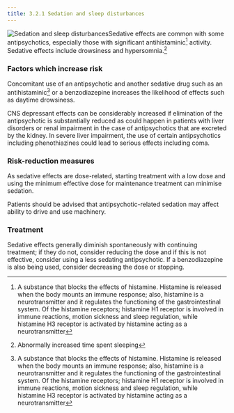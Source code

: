 ```yaml
---
title: 3.2.1 Sedation and sleep disturbances
---
```



![Sedation and sleep disturbances](../../assets/con185646.jpg)Sedative effects are common with some antipsychotics, especially those with significant antihistaminic[^1] activity. Sedative effects include drowsiness and hypersomnia.[^2]

### Factors which increase risk

Concomitant use of an antipsychotic and another sedative drug such as an antihistaminic[^3] or a benzodiazepine increases the likelihood of effects such as daytime drowsiness.

CNS depressant effects can be considerably increased if elimination of the antipsychotic is substantially reduced as could happen in patients with liver disorders or renal impairment in the case of antipsychotics that are excreted by the kidney. In severe liver impairment, the use of certain antipsychotics including phenothiazines could lead to serious effects including coma.

### Risk-reduction measures

As sedative effects are dose-related, starting treatment with a low dose and using the minimum effective dose for maintenance treatment can minimise sedation.

Patients should be advised that antipsychotic-related sedation may affect ability to drive and use machinery.

### Treatment

Sedative effects generally diminish spontaneously with continuing treatment; if they do not, consider reducing the dose and if this is not effective, consider using a less sedating antipsychotic. If a benzodiazepine is also being used, consider decreasing the dose or stopping.



[^1]: A substance that blocks the effects of histamine. Histamine is released when the body mounts an immune response; also, histamine is a neurotransmitter and it regulates the functioning of the gastrointestinal system. Of the histamine receptors; histamine H1 receptor is involved in immune reactions, motion sickness and sleep regulation, while histamine H3 receptor is activated by histamine acting as a neurotransmitter


[^2]: Abnormally increased time spent sleeping


[^3]: A substance that blocks the effects of histamine. Histamine is released when the body mounts an immune response; also, histamine is a neurotransmitter and it regulates the functioning of the gastrointestinal system. Of the histamine receptors; histamine H1 receptor is involved in immune reactions, motion sickness and sleep regulation, while histamine H3 receptor is activated by histamine acting as a neurotransmitter
